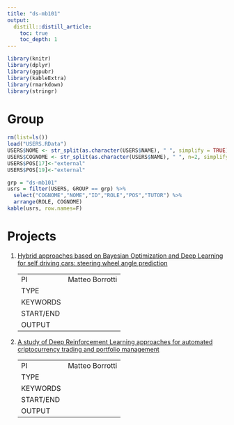 ```yaml
---
title: "ds-mb101"
output:
  distill::distill_article:
    toc: true
    toc_depth: 1
---
```


```r
library(knitr)
library(dplyr)
library(ggpubr)
library(kableExtra)
library(rmarkdown)
library(stringr)
```

# Group

```r
rm(list=ls())
load("USERS.RData")
USERS$NOME <- str_split(as.character(USERS$NAME), " ", simplify = TRUE)[,1]
USERS$COGNOME <- str_split(as.character(USERS$NAME), " ", n=2, simplify = TRUE)[,2]
USERS$POS[17]<-"external"
USERS$POS[19]<-"external"
```

```r
grp = "ds-mb101"
usrs = filter(USERS, GROUP == grp) %>% 
  select("COGNOME","NOME","ID","ROLE","POS","TUTOR") %>%
  arrange(ROLE, COGNOME)
kable(usrs, row.names=F)
```

# Projects

1. [Hybrid approaches based on Bayesian Optimization and Deep Learning for self driving cars: steering wheel angle
prediction]()

    | | |
    |-|---|
    | PI | Matteo Borrotti |
    | TYPE | |
    | KEYWORDS |  |
    | START/END | |
    | OUTPUT | |

2. [A study of Deep Reinforcement Learning approaches for automated criptocurrency trading and portfolio management]()

    | | |
    |-|---|
    | PI | Matteo Borrotti |
    | TYPE |  |
    | KEYWORDS |  |
    | START/END | |
    | OUTPUT | |

